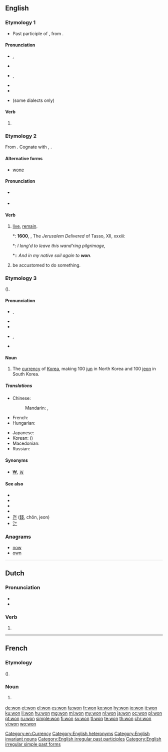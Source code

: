 {{also|Won|wón|woń}}
==English==
{{wikipedia}}

===Etymology 1===
* Past participle of {{term|win}}, from {{etyl|ang|en}} {{term|winnan|lang=ang}}.

====Pronunciation====
* {{a|UK}} {{enPR|wŭn}}, {{IPA|/wʌn/|lang=en}}
* {{rhymes|ʌn|lang=en}}
* {{a|US}} {{enPR|wän|wŭn}}, {{IPA|/wɑn/|/wʌn/|lang=en}}
* {{audio|en-us-won.ogg|Audio (US)|lang=en}}
* {{rhymes|ʌn|lang=en}}
* {{homophones|lang=en|one}} (some dialects only)

====Verb====
{{head|en|verb form}}

# {{en-past of|win}}
<!--do not add translations here; add them to the conjugations of the translations of the infinitive "win"-->

===Etymology 2===
From {{etyl|ang|en}} {{term|wunian|lang=ang}}.  Cognate with {{etyl|nl|-}} {{term|wonen|lang=nl}}, {{etyl|de|-}} {{term|wohnen|lang=de}}.

====Alternative forms====
* [[wone]]

====Pronunciation====
* {{a|UK}} {{IPA|/wɒn/|lang=en}}
* {{homophones|lang=en|one}}

====Verb====
{{en-verb|d}}

# {{context|archaic|or|obsolete|regional|lang=en}} [[live]], [[remain]].
#*: '''1600''', {{w|Edward Fairfax}}, The ''Jerusalem Delivered'' of Tasso, XII, xxxiii:
#*: ''I long'd to leave this wand'ring pilgrimage,''
#*:: ''And in my native soil again to '''won'''.''
# {{context|archaic|or|obsolete|regional|lang=en}} be accustomed to do something.

===Etymology 3===
{{etyl|ko|en}} {{term|lang=ko|원|sc=Hang}} ({{term|圓|sc=Hang|lang=ko}}).

====Pronunciation====
* {{a|RP}} {{enPR|wŏn}}, {{IPA|/wɒn/|lang=en}}
* {{rhymes|ɒn|lang=en}}
* {{homophones|lang=en|one}}
* {{a|US}} {{enPR|wän}}, {{IPA|/wɑn/|lang=en}}
* {{rhymes|ɑn|lang=en}}

====Noun====
{{en-noun|won}}

# The [[currency]] of [[Korea]], making 100 [[jun]] in North Korea and 100 [[jeon]] in South Korea.

=====Translations=====
{{trans-top|currency of Korea}}
* Chinese:
*: Mandarin: {{t+|cmn|韓圓|sc=Hani}}, {{t|cmn|韩圆|tr=Hán yuán|sc=Hani}}
* French: {{t+|fr|won}}
* Hungarian: {{t+|hu|von}}
{{trans-mid}}
* Japanese: {{t|ja|ウォン|tr=won}}
* Korean: {{t+|ko|원|tr=won}} ({{t+|ko|圓}})
* Macedonian: {{t|mk|вон|m|tr=von|sc=Cyrl}}
* Russian: {{t+|ru|вона|f|tr=vóna}}
{{trans-bottom}}

====Synonyms====
* [[₩]], [[￦]]

====See also====
* {{pedialite|North Korean won}}
* {{pedialite|South Korean won}}
* {{pedialite|Korean won}}
* {{pedialite|₩}}
* [[전]] ([[錢]], chŏn, jeon)
* [[㌆]]

===Anagrams===
* [[now#English|now]]
* [[own#English|own]]

[[Category:en:Currency]]
[[Category:English heteronyms]]
[[Category:English invariant nouns]]
[[Category:English irregular past participles]]
[[Category:English irregular simple past forms]]

----

==Dutch==

===Pronunciation===
* {{audio|Nl-won.ogg|Audio|lang=nl}}
* {{rhymes|ɔn|lang=nl}}

===Verb===
{{nl-verb-form}}

# {{nl-verb form of|n=sg|t=past|m=ind|winnen}}

----

==French==

===Etymology===
{{etyl|ko|fr}} {{term|lang=ko|원|sc=Hang}} ({{term|圓|sc=Hang|lang=ko}}).

===Noun===
{{fr-noun|m}}

# {{l|en|won}} {{gloss|unit of currency}}


[[de:won]]
[[et:won]]
[[el:won]]
[[es:won]]
[[fa:won]]
[[fr:won]]
[[ko:won]]
[[hy:won]]
[[io:won]]
[[it:won]]
[[ku:won]]
[[li:won]]
[[hu:won]]
[[mg:won]]
[[ml:won]]
[[my:won]]
[[nl:won]]
[[ja:won]]
[[oc:won]]
[[pl:won]]
[[pt:won]]
[[ru:won]]
[[simple:won]]
[[fi:won]]
[[sv:won]]
[[tl:won]]
[[te:won]]
[[th:won]]
[[chr:won]]
[[vi:won]]
[[wo:won]]